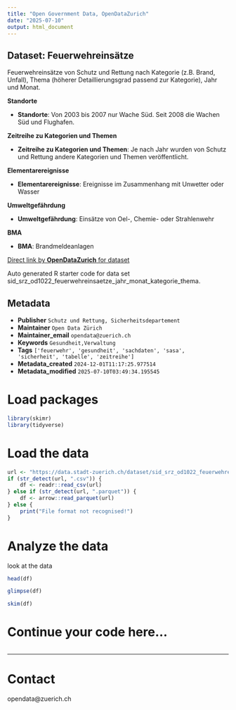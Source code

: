 ```yaml
---
title: "Open Government Data, OpenDataZurich"
date: "2025-07-10"
output: html_document
---
```


## Dataset: Feuerwehreinsätze

Feuerwehreinsätze von Schutz und Rettung nach Kategorie (z.B. Brand, Unfall), Thema (höherer Detaillierungsgrad passend zur Kategorie), Jahr und Monat.

**Standorte**

- **Standorte**: 
Von 2003 bis 2007 nur Wache Süd. Seit 2008 die Wachen Süd und Flughafen.
 

[]()

**Zeitreihe zu Kategorien und Themen**

- **Zeitreihe zu Kategorien und Themen**: 
Je nach Jahr wurden von Schutz und Rettung andere Kategorien und Themen veröffentlicht.
 

[]()

**Elementarereignisse**

- **Elementarereignisse**: 
Ereignisse im Zusammenhang mit Unwetter oder Wasser
 

[]()

**Umweltgefährdung**

- **Umweltgefährdung**: 
Einsätze von Oel-, Chemie- oder Strahlenwehr 


[]()

**BMA**

- **BMA**: 
Brandmeldeanlagen
 

[]()



[Direct link by **OpenDataZurich** for dataset](https://data.stadt-zuerich.ch/dataset/sid_srz_od1022_feuerwehreinsaetze_jahr_monat_kategorie_thema)

Auto generated R starter code for data set sid_srz_od1022_feuerwehreinsaetze_jahr_monat_kategorie_thema.

## Metadata

- **Publisher** `Schutz und Rettung, Sicherheitsdepartement`
- **Maintainer** `Open Data Zürich`
- **Maintainer_email** `opendata@zuerich.ch`
- **Keywords** `Ge­sund­heit,Ver­walt­ung`
- **Tags** `['feuerwehr', 'gesundheit', 'sachdaten', 'sasa', 'sicherheit', 'tabelle', 'zeitreihe']`
- **Metadata_created** `2024-12-01T11:17:25.977514`
- **Metadata_modified** `2025-07-10T03:49:34.195545`


# Load packages

```r
library(skimr)
library(tidyverse)
```

# Load the data

```r
url <- "https://data.stadt-zuerich.ch/dataset/sid_srz_od1022_feuerwehreinsaetze_jahr_monat_kategorie_thema/download/GES102OD1022.csv"
if (str_detect(url, ".csv")) {
    df <- readr::read_csv(url)
} else if (str_detect(url, ".parquet")) {
    df <- arrow::read_parquet(url)
} else {
    print("File format not recognised!")
}
```

# Analyze the data

look at the data
```r
head(df)
```

```r
glimpse(df)
```

```r
skim(df)
```

# Continue your code here...

```r

```

------------------------------------------------------------------------

# Contact

opendata@zuerich.ch
